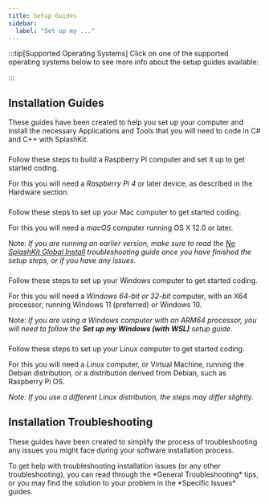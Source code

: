 ```yaml
---
title: Setup Guides
sidebar:
  label: "Set up my ..."
---
```



:::tip[Supported Operating Systems]
Click on one of the supported operating systems below to see more info about the setup guides available:

<CardGrid>
  <LinkCard
    title="Raspberry Pi"
    href="/book/part-0-getting-started/2-computer-use/2-put-together/1-0-set-up-my/#raspberry-pi"
  />
  <LinkCard
    title="macOS"
    href="/book/part-0-getting-started/2-computer-use/2-put-together/1-0-set-up-my/#macos"
  />
  <LinkCard
    title="Windows"
    href="/book/part-0-getting-started/2-computer-use/2-put-together/1-0-set-up-my/#windows"
  />
  <LinkCard
    title="Linux"
    href="/book/part-0-getting-started/2-computer-use/2-put-together/1-0-set-up-my/#linux"
  />
</CardGrid>
:::

## Installation Guides

These guides have been created to help you set up your computer and install the necessary Applications and Tools that you will need to code in C# and C++ with SplashKit.

### <span style="display:none;">Raspberry Pi</span>

<Card title="Raspberry Pi" icon="fa-brands:raspberry-pi">
  Follow these steps to build a Raspberry Pi computer and set it up to get started coding.
  
  For this you will need a *Raspberry Pi 4* or later device, as described in the Hardware section.

  <LinkCard
    title="Raspberry Pi Hardware Setup Guide"
    href="/book/part-0-getting-started/2-computer-use/2-put-together/2-0-pi-computer/"
    description="Go to 'Build my Raspberry Pi' page"
  />
  <LinkCard
    title="Raspberry Pi Software Setup Guide"
    href="/book/part-0-getting-started/2-computer-use/2-put-together/2-1-setup-pi/"
    description="Go to 'Set up my Raspberry Pi' page"
  />
</Card>

### <span style="display:none;">macOS</span>

<Card title="macOS" icon="fa-brands:apple">
  Follow these steps to set up your Mac computer to get started coding.

  For this you will need a *macOS* computer running OS X 12.0 or later.
  
  Note: *If you are running an earlier version, make sure to read the [No SplashKit Global Install](../3-0-troubleshooting-install/#no-splashkit-global-install) troubleshooting guide once you have finished the setup steps, or if you have any issues.*

  <LinkCard
    title="macOS Software Setup Guide"
    href="/book/part-0-getting-started/2-computer-use/2-put-together/2-3-setup-macos/"
    description="Go to 'Set up my macOS' page"
  />
</Card>

### <span style="display:none;">Windows</span>

<Card title="Windows" icon="fa-brands:windows">
  Follow these steps to set up your Windows computer to get started coding.

  For this you will need a *Windows 64-bit or 32-bit* computer, with an X64 processor, running Windows 11 (preferred) or Windows 10.

  Note: *If you are using a Windows computer with an ARM64 processor, you will need to follow the **Set up my Windows (with WSL)** setup guide.*

  <LinkCard
    title="Windows Software Setup Guide (using WSL)"
    href="/book/part-0-getting-started/2-computer-use/2-put-together/2-4-setup-win-wsl/"
    description="Go to 'Set up my Windows (with WSL)' page"
  />
  <LinkCard
    title="Windows Software Setup Guide (using MSYS2)"
    href="/book/part-0-getting-started/2-computer-use/2-put-together/2-5-setup-win-msys/"
    description="Go to 'Set up my Windows (with MSYS2)' page"
  />
</Card>

### <span style="display:none;">Linux</span>

<Card title="Linux" icon="fa-brands:linux">
  Follow these steps to set up your Linux computer to get started coding.

  For this you will need a *Linux* computer, or Virtual Machine, running the Debian distribution, or a distribution derived from Debian, such as Raspberry Pi OS.

  *Note: If you use a different Linux distribution, the steps may differ slightly.*

  <LinkCard
    title="Set up my Linux Box"
    href="/book/part-0-getting-started/2-computer-use/2-put-together/2-2-setup-linux/"
    description="Go to 'Set up my Linux Box' page"
  />
</Card>

## Installation Troubleshooting

These guides have been created to simplify the process of troubleshooting any issues you might face during your software installation process.

<Card title="Troubleshooting" icon="fa:wrench">
To get help with troubleshooting installation issues (or any other troubleshooting), you can read through the *General Troubleshooting* tips, or you may find the solution to your problem in the *Specific Issues* guides.

### <span style="display:none;">General Troubleshooting</span>

  <LinkCard
    title="General Troubleshooting"
    href="/book/part-0-getting-started/2-computer-use/2-put-together/3-0-troubleshooting-install/#general-troubleshooting"
    description="Go to the 'General Troubleshooting' section of the 'Installation Troubleshooting' page"
  />

### <span style="display:none;">Specific Issues</span>

  <LinkCard
    title="Specific Issues"
    href="/book/part-0-getting-started/2-computer-use/2-put-together/3-0-troubleshooting-install/#specific-issues"
    description="Go to the 'Specific Issues' section of the 'Installation Troubleshooting' page"
  />
</Card>
